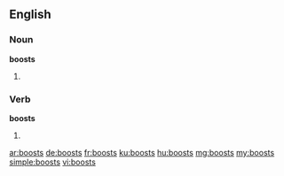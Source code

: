 ==English==

===Noun===
'''boosts'''

# {{plural of|boost}}

===Verb===
'''boosts'''

# {{third-person singular of|boost}}

[[ar:boosts]]
[[de:boosts]]
[[fr:boosts]]
[[ku:boosts]]
[[hu:boosts]]
[[mg:boosts]]
[[my:boosts]]
[[simple:boosts]]
[[vi:boosts]]
